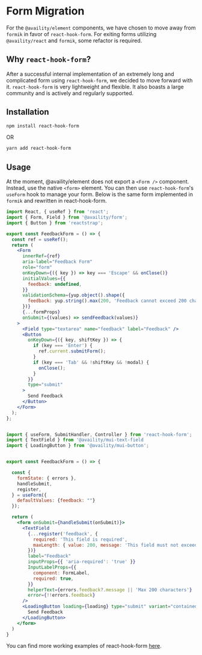 
<Meta title="BS4 Migration/Form Migration" />

# Form Migration

For the `@availity/element` components, we have chosen to move away from
`formik` in favor of `react-hook-form`. For exiting forms utilizing
`@availity/react` and `formik`, some refactor is required.

## Why `react-hook-form`?

After a successful internal implementation of an extremely long and
complicated form using `react-hook-form`, we decided to move forward with
it. `react-hook-form` is very lightweight and flexible. It also boasts a
large community and is actively and regularly supported.

## Installation

```sh
npm install react-hook-form
```

OR

```sh
yarn add react-hook-form
```

## Usage

At the moment, @availity/element does not export a `<Form />` component.
Instead, use the native `<form>` element. You can then use
`react-hook-form`'s `useForm` hook to manage your form. Below is the same
form implemented in `formik` and rewritten in react-hook-form.

```jsx Example: Feedback Form component with formik
import React, { useRef } from 'react';
import { Form, Field } from '@availity/form';
import { Button } from 'reactstrap';

export const FeedbackForm = () => {
  const ref = useRef();
  return (
    <Form
      innerRef={ref}
      aria-label="Feedback Form"
      role="form"
      onKeyDown={({ key }) => key === 'Escape' && onClose()}
      initialValues={{
        feedback: undefined,
      }}
      validationSchema={yup.object().shape({
        feedback: yup.string().max(200, 'Feedback cannot exceed 200 characters.').required('This field is required.'),
      })}
      {...formProps}
      onSubmit={(values) => sendFeedback(values)}
    >
      <Field type="textarea" name="feedback" label="Feedback" />
      <Button
        onKeyDown={({ key, shiftKey }) => {
          if (key === 'Enter') {
            ref.current.submitForm();
          }
          if (key === 'Tab' && !shiftKey && !modal) {
            onClose();
          }
        }}
        type="submit"
      >
        Send Feedback
      </Button>
    </Form>
  );
};
```

```jsx Example: Feedback form component with react-hook-form

import { useForm, SubmitHandler, Controller } from 'react-hook-form';
import { TextField } from '@availity/mui-text-field
import { LoadingButton } from '@availity/mui-button';


export const FeedbackForm = () => {

  const {
    formState: { errors },
    handleSubmit,
    register,
  } = useForm({
    defaultValues: {feedback: ""}
  });

  return (
    <form onSubmit={handleSubmit(onSubmit)}>
      <TextField
        {...register('feedback', {
          required: 'This field is required',
          maxLength: { value: 200, message: 'This field must not exceed 200 characters' },
        })}
        label="Feedback"
        inputProps={{ 'aria-required': 'true' }}
        InputLabelProps={{
          component: FormLabel,
          required: true,
        }}
        helperText={errors.feedback?.message || 'Max 200 characters'}
        error={!!errors.feedback}
      />
      <LoadingButton loading={loading} type="submit" variant="contained">
        Send Feedback
      </LoadingButton>
    </form>
  )
}
```

You can find more working examples of react-hook-form [here](/docs/layouts-form--docs).

